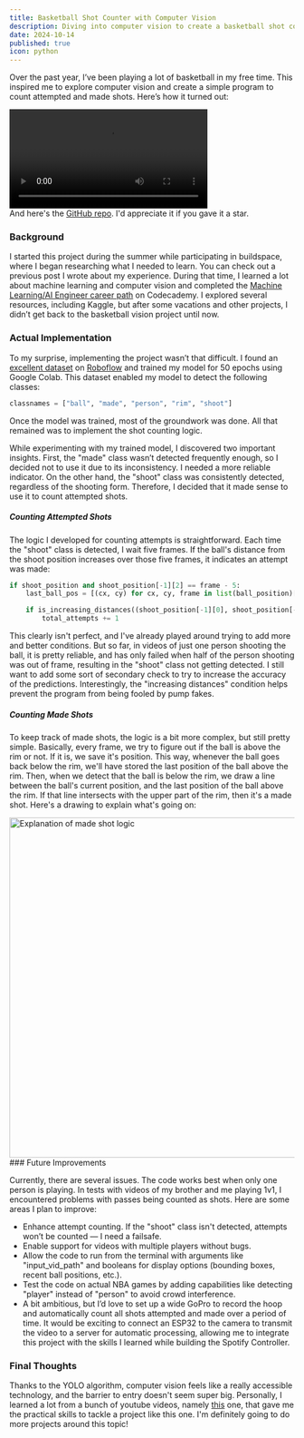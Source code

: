 ```yaml
---
title: Basketball Shot Counter with Computer Vision
description: Diving into computer vision to create a basketball shot counter using YOLO.
date: 2024-10-14
published: true
icon: python
---
```


Over the past year, I’ve been playing a lot of basketball in my free time. This inspired me to explore computer vision and create a simple program to count attempted and made shots. Here’s how it turned out:
<div className="flex justify-center">
    <video className="border-2 border-border rounded-md" width="350" controls>
        <source src="/assets/demo_bballvision.mp4" type="video/mp4" />
Your browser does not support the video tag.
    </video>
</div>
And here's the <a className="link" href="https://github.com/arturchichorro/bballvision" target="_blank">GitHub repo</a>. I'd appreciate it if you gave it a star.

### Background 

I started this project during the summer while participating in buildspace, where I began researching what I needed to learn. You can check out a <Link className="link" href="7_sharing_and_buildspace">previous post</Link> I wrote about my experience. During that time, I learned a lot about machine learning and computer vision and completed the <a className="link" href="https://www.codecademy.com/profiles/achichorro/certificates/6f8e0510ca91437a847b53aa9e9aa3f1" target="_blank">Machine Learning/AI Engineer career path</a> on <a className="link" href="https://www.codecademy.com/" target="_blank"></a>Codecademy. I explored several resources, including Kaggle, but after some vacations and other projects, I didn’t get back to the basketball vision project until now.

### Actual Implementation

To my surprise, implementing the project wasn’t that difficult. I found an <a className="link" href="https://universe.roboflow.com/test-datset/basketball-bs0zc/dataset/1" target="_blank">excellent dataset</a> on <a className="link" href="https://roboflow.com/" target="_blank">Roboflow</a> and trained my model for 50 epochs using Google Colab. This dataset enabled my model to detect the following classes:
```python
classnames = ["ball", "made", "person", "rim", "shoot"]
```

Once the model was trained, most of the groundwork was done. All that remained was to implement the shot counting logic.

While experimenting with my trained model, I discovered two important insights. First, the "made" class wasn’t detected frequently enough, so I decided not to use it due to its inconsistency. I needed a more reliable indicator. On the other hand, the "shoot" class was consistently detected, regardless of the shooting form. Therefore, I decided that it made sense to use it to count attempted shots.

##### Counting Attempted Shots

The logic I developed for counting attempts is straightforward. Each time the "shoot" class is detected, I wait five frames. If the ball's distance from the shoot position increases over those five frames, it indicates an attempt was made:
```python
if shoot_position and shoot_position[-1][2] == frame - 5:
    last_ball_pos = [(cx, cy) for cx, cy, frame in list(ball_position)[-5:]]

    if is_increasing_distances((shoot_position[-1][0], shoot_position[-1][1]), last_ball_pos):
        total_attempts += 1
```

This clearly isn't perfect, and I've already played around trying to add more and better conditions. But so far, in videos of just one person shooting the ball, it is pretty reliable, and has only failed when half of the person shooting was out of frame, resulting in the "shoot" class not getting detected. I still want to add some sort of secondary check to try to increase the accuracy of the predictions. Interestingly, the "increasing distances" condition helps prevent the program from being fooled by pump fakes.

##### Counting Made Shots

To keep track of made shots, the logic is a bit more complex, but still pretty simple. Basically, every frame, we try to figure out if the ball is above the rim or not. If it is, we save it's position. This way, whenever the ball goes back below the rim, we'll have stored the last position of the ball above the rim. Then, when we detect that the ball is below the rim, we draw a line between the ball's current position, and the last position of the ball above the rim. If that line intersects with the upper part of the rim, then it's a made shot. Here's a drawing to explain what's going on:
<div className="flex justify-center">
    <img className="border-2 border-border rounded-md" src="/assets/bballvision_png.png" width="600" alt="Explanation of made shot logic" />
</div>
### Future Improvements

Currently, there are several issues. The code works best when only one person is playing. In tests with videos of my brother and me playing 1v1, I encountered problems with passes being counted as shots. Here are some areas I plan to improve:

- Enhance attempt counting. If the "shoot" class isn't detected, attempts won’t be counted — I need a failsafe.
- Enable support for videos with multiple players without bugs.
- Allow the code to run from the terminal with arguments like "input_vid_path" and booleans for display options (bounding boxes, recent ball positions, etc.).
- Test the code on actual NBA games by adding capabilities like detecting "player" instead of "person" to avoid crowd interference.
- A bit ambitious, but I’d love to set up a wide GoPro to record the hoop and automatically count all shots attempted and made over a period of time. It would be exciting to connect an ESP32 to the camera to transmit the video to a server for automatic processing, allowing me to integrate this project with the skills I learned while building the <Link className="link" href="8_embedded_programming">Spotify Controller</Link>.

### Final Thoughts

Thanks to the YOLO algorithm, computer vision feels like a really accessible technology, and the barrier to entry doesn't seem super big. Personally, I learned a lot from a bunch of youtube videos, namely <a className="link" href="https://www.youtube.com/watch?v=WgPbbWmnXJ8&t=3564s" target="_blank">this</a> one, that gave me the practical skills to tackle a project like this one. I'm definitely going to do more projects around this topic!